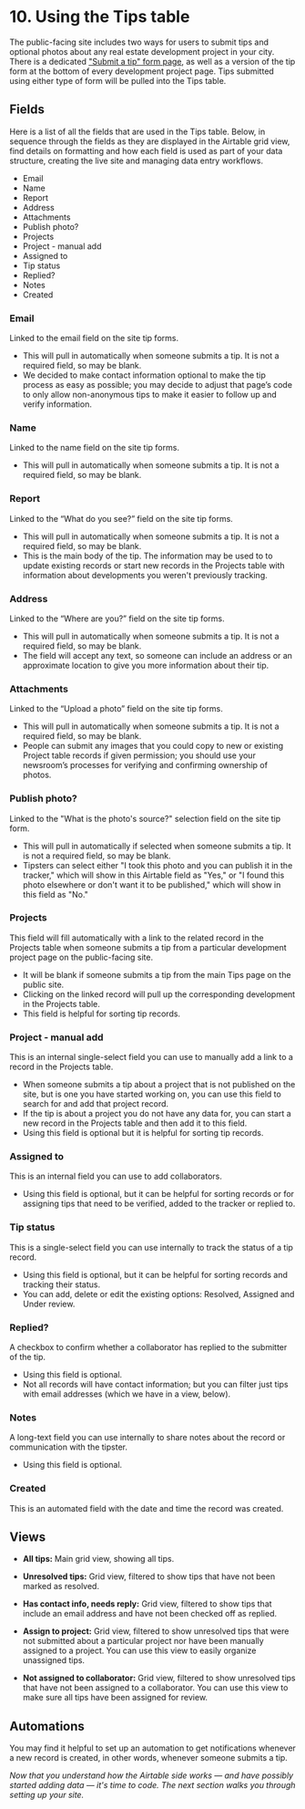 
# 10. Using the Tips table
The public-facing site includes two ways for users to submit tips and optional photos about any real estate development project in your city. There is a dedicated ["Submit a tip" form page](/submit-a-tip), as well as a version of the tip form at the bottom of every development project page. Tips submitted using either type of form will be pulled into the Tips table. 


## Fields

Here is a list of all the fields that are used in the Tips table. Below, in sequence through the fields as they are displayed in the Airtable grid view, find details on formatting and how each field is used as part of your data structure, creating the live site and managing data entry workflows. 

* Email
* Name
* Report
* Address
* Attachments
* Publish photo?
* Projects
* Project - manual add
* Assigned to
* Tip status
* Replied?
* Notes
* Created

### Email

Linked to the email field on the site tip forms. 

* This will pull in automatically when someone submits a tip. It is not a required field, so may be blank.
* We decided to make contact information optional to make the tip process as easy as possible; you may decide to adjust that page’s code to only allow non-anonymous tips to make it easier to follow up and verify information. 

### Name

Linked to the name field on the site tip forms. 

* This will pull in automatically when someone submits a tip. It is not a required field, so may be blank.

### Report

Linked to the “What do you see?” field on the site tip forms.



* This will pull in automatically when someone submits a tip. It is not a required field, so may be blank.
* This is the main body of the tip. The information may be used to to update existing records or start new records in the Projects table with information about developments you weren't previously tracking.

### Address

Linked to the “Where are you?” field on the site tip forms. 



* This will pull in automatically when someone submits a tip. It is not a required field, so may be blank.
* The field will accept any text, so someone can include an address or an approximate location to give you more information about their tip.


### Attachments

Linked to the “Upload a photo” field on the site tip forms. 

* This will pull in automatically when someone submits a tip. It is not a required field, so may be blank.
* People can submit any images that you could copy to new or existing Project table records if given permission; you should use your newsroom’s processes for verifying and confirming ownership of photos. 

### Publish photo?

Linked to the "What is the photo's source?" selection field on the site tip form.

* This will pull in automatically if selected when someone submits a tip. It is not a required field, so may be blank.
* Tipsters can select either "I took this photo and you can publish it in the tracker," which will show in this Airtable field as "Yes," or "I found this photo elsewhere or don't want it to be published," which will show in this field as "No."

### Projects

This field will fill automatically with a link to the related record in the Projects table when someone submits a tip from a particular development project page on the public-facing site. 



* It will be blank if someone submits a tip from the main Tips page on the public site. 
* Clicking on the linked record will pull up the corresponding development in the Projects table. 
* This field is helpful for sorting tip records. 


### Project - manual add

This is an internal single-select field you can use to manually add a link to a record in the Projects table. 



* When someone submits a tip about a project that is not published on the site, but is one you have started working on, you can use this field to search for and add that project record. 
* If the tip is about a project you do not have any data for, you can start a new record in the Projects table and then add it to this field. 
* Using this field is optional but it is helpful for sorting tip records. 


### Assigned to

This is an internal field you can use to add collaborators. 



* Using this field is optional, but it can be helpful for sorting records or for assigning tips that need to be verified, added to the tracker or replied to. 


### Tip status

This is a single-select field you can use internally to track the status of a tip record. 



* Using this field is optional, but it can be helpful for sorting records and tracking their status. 
* You can add, delete or edit the existing options: Resolved, Assigned and Under review. 


### Replied?

A checkbox to confirm whether a collaborator has replied to the submitter of the tip. 



* Using this field is optional. 
* Not all records will have contact information; but you can filter just tips with email addresses (which we have in a view, below).  


### Notes

A long-text field you can use internally to share notes about the record or communication with the tipster. 


* Using this field is optional.  


### Created

This is an automated field with the date and time the record was created.


## Views

* **All tips:** Main grid view, showing all tips. 

* **Unresolved tips:** Grid view, filtered to show tips that have not been marked as resolved. 

* **Has contact info, needs reply:** Grid view, filtered to show tips that include an email address and have not been checked off as replied. 

* **Assign to project:** Grid view, filtered to show unresolved tips that were not submitted about a particular project nor have been manually assigned to a project. You can use this view to easily organize unassigned tips. 

* **Not assigned to collaborator:** Grid view, filtered to show unresolved tips that have not been assigned to a collaborator. You can use this view to make sure all tips have been assigned for review. 


## Automations

You may find it helpful to set up an automation to get notifications whenever a new record is created, in other words, whenever someone submits a tip. 

*Now that you understand how the Airtable side works — and have possibly started adding data — it's time to code. The next section walks you through setting up your site.*
<TableOfContents index={9} />
